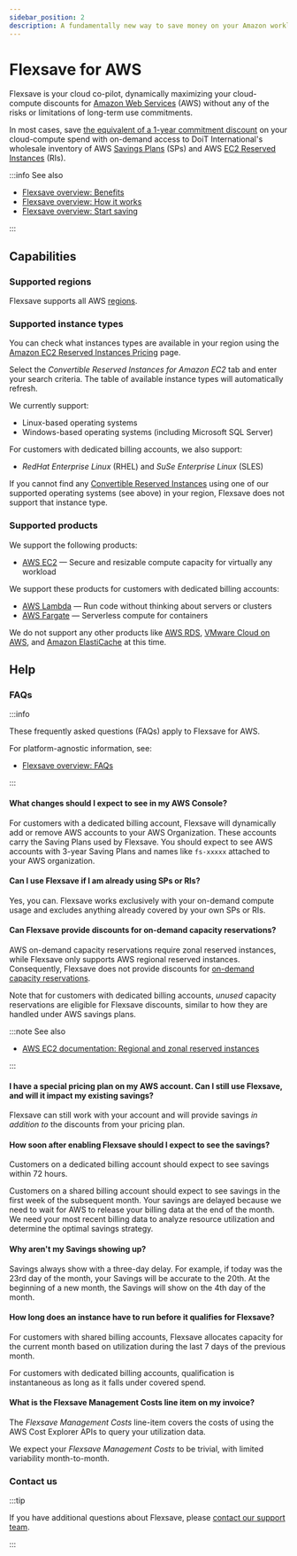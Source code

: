 ```yaml
---
sidebar_position: 2
description: A fundamentally new way to save money on your Amazon workloads without making long-term commitments
---
```


# Flexsave for AWS

Flexsave is your cloud co-pilot, dynamically maximizing your cloud-compute discounts for [Amazon Web Services](https://aws.amazon.com) (AWS) without any of the risks or limitations of long-term use commitments.

In most cases, save [the equivalent of a 1-year commitment discount](overview.mdx#how-much-can-i-save) on your cloud-compute spend with on-demand access to DoiT International's wholesale inventory of AWS [Savings Plans](https://aws.amazon.com/savingsplans/) (SPs) and AWS [EC2 Reserved Instances](https://aws.amazon.com/ec2/pricing/reserved-instances/) (RIs).

:::info See also

- [Flexsave overview: Benefits](overview.mdx#benefits)
- [Flexsave overview: How it works](overview.mdx#how-it-works)
- [Flexsave overview: Start saving](overview.mdx#start-saving)

:::

## Capabilities

### Supported regions

Flexsave supports all AWS [regions](https://docs.aws.amazon.com/AWSEC2/latest/UserGuide/using-regions-availability-zones.html#concepts-available-regions).

### Supported instance types

You can check what instances types are available in your region using the [Amazon EC2 Reserved Instances Pricing](https://aws.amazon.com/ec2/pricing/reserved-instances/pricing/) page.

Select the _Convertible Reserved Instances for Amazon EC2_ tab and enter your search criteria. The table of available instance types will automatically refresh.

We currently support:

- Linux-based operating systems
- Windows-based operating systems (including Microsoft SQL Server)

For customers with dedicated billing accounts, we also support:

- _RedHat Enterprise Linux_ (RHEL) and _SuSe Enterprise Linux_ (SLES)

If you cannot find any [Convertible Reserved Instances](https://docs.aws.amazon.com/whitepapers/latest/cost-optimization-reservation-models/standard-vs.-convertible-offering-classes.html) using one of our supported operating systems (see above) in your region, Flexsave does not support that instance type.

### Supported products

We support the following products:

- [AWS EC2](https://aws.amazon.com/ec2/) &mdash; Secure and resizable compute capacity for virtually any workload

We support these products for customers with dedicated billing accounts:

- [AWS Lambda](https://aws.amazon.com/lambda/) &mdash; Run code without thinking about servers or clusters
- [AWS Fargate](https://aws.amazon.com/fargate/) &mdash; Serverless compute for containers

We do not support any other products like [AWS RDS](https://aws.amazon.com/rds/), [VMware Cloud on AWS](https://aws.amazon.com/vmware/), and [Amazon ElastiCache](https://aws.amazon.com/elasticache/) at this time.

## Help

### FAQs

:::info

These frequently asked questions (FAQs) apply to Flexsave for AWS.

For platform-agnostic information, see:

- [Flexsave overview: FAQs](overview.mdx#faqs)

:::

#### What changes should I expect to see in my AWS Console?

For customers with a dedicated billing account, Flexsave will dynamically add or remove AWS accounts to your AWS Organization. These accounts carry the Saving Plans used by Flexsave. You should expect to see AWS accounts with 3-year Saving Plans and names like `fs-xxxxx` attached to your AWS organization.

#### Can I use Flexsave if I am already using SPs or RIs?

Yes, you can. Flexsave works exclusively with your on-demand compute usage and excludes anything already covered by your own SPs or RIs.

#### Can Flexsave provide discounts for on-demand capacity reservations?

AWS on-demand capacity reservations require zonal reserved instances, while Flexsave only supports AWS regional reserved instances. Consequently, Flexsave does not provide discounts for [on-demand capacity reservations](https://docs.aws.amazon.com/AWSEC2/latest/UserGuide/ec2-capacity-reservations.html).

Note that for customers with dedicated billing accounts, _unused_ capacity reservations are eligible for Flexsave discounts, similar to how they are handled under AWS savings plans.

:::note See also

- [AWS EC2 documentation: Regional and zonal reserved instances](https://docs.aws.amazon.com/AWSEC2/latest/UserGuide/reserved-instances-scope.html)

:::

#### I have a special pricing plan on my AWS account. Can I still use Flexsave, and will it impact my existing savings?

Flexsave can still work with your account and will provide savings _in addition to_ the discounts from your pricing plan.

#### How soon after enabling Flexsave should I expect to see the savings?

Customers on a dedicated billing account should expect to see savings within 72 hours.

Customers on a shared billing account should expect to see savings in the first week of the subsequent month. Your savings are delayed because we need to wait for AWS to release your billing data at the end of the month. We need your most recent billing data to analyze resource utilization and determine the optimal savings strategy.

#### Why aren't my Savings showing up?

Savings always show with a three-day delay. For example, if today was the 23rd day of the month, your Savings will be accurate to the 20th. At the beginning of a new month, the Savings will show on the 4th day of the month.

#### How long does an instance have to run before it qualifies for Flexsave?

For customers with shared billing accounts, Flexsave allocates capacity for the current month based on utilization during the last 7 days of the previous month.

For customers with dedicated billing accounts, qualification is instantaneous as long as it falls under covered spend.

#### What is the Flexsave Management Costs line item on my invoice?

The _Flexsave Management Costs_ line-item covers the costs of using the AWS Cost Explorer APIs to query your utilization data.

We expect your _Flexsave Management Costs_ to be trivial, with limited variability month-to-month.

### Contact us

:::tip

If you have additional questions about Flexsave, please [contact our support team](../services/consulting-support/index.mdx).

:::
